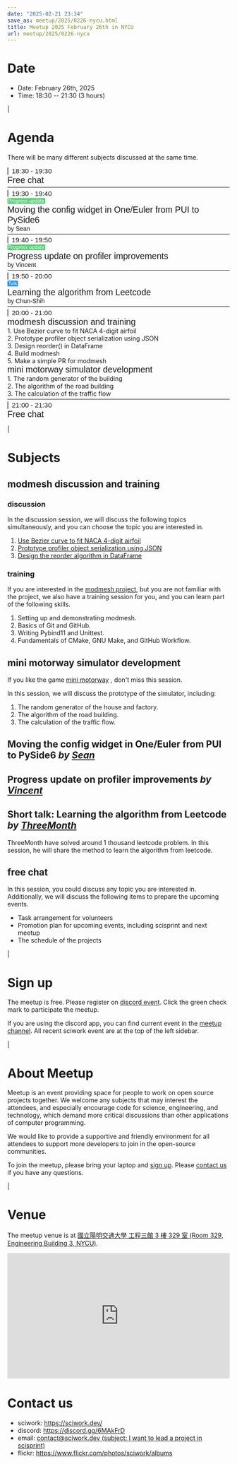 ```yaml
---
date: "2025-02-21 23:34"
save_as: meetup/2025/0226-nycu.html
title: Meetup 2025 February 26th in NYCU
url: meetup/2025/0226-nycu
---
```


# Date

- Date: February 26th, 2025
- Time: 18:30 \-- 21:30 (3 hours)

| 

# Agenda

There will be many different subjects discussed at the same time.

<style>
  .evt-time {
    font-family: 'Yanone Kaffeesatz', arial, serif;
    font-size: 1.1em;
  }
  @media (max-width: 1024px) {
    .evt-time {
      border-left: 2px solid #616161;
      padding-left: 8px;
      border-radius: 2px 0 0 2px;
    }
  }
  .evt-title {
    font-family: 'Yanone Kaffeesatz', arial, serif;
    font-size: 1.4em;
    margin-top: 0em;
    margin-bottom: 0em;
  }
  .evt-speaker{
    font-family: 'Yanone Kaffeesatz', arial, serif;
    font-size: 1em;
  }
  .label {
    border-radius: 2px;
    font-size: 0.75em;
    color: #ffffff;
    line-height: 16px;
    padding: 0 2px;
    margin-right: 6px;
  }
  .tag1 { background: #5acc78; }
  .tag2 { background: #2196f3; }
  .tag1:before { content: "Progress update"; }
  .tag2:before { content: "Talk"; }
  hr{ margin-top: 0.3em; margin-bottom:0.3em; color:#c9c9c9;}
</style>
<div class="grid grid-cols-5 p-1">
 <div class="col-span-5 lg:col-span-1 evt-time">18:30 - 19:30</div>
 <div class="col-span-5 lg:col-span-4 evt-title">Free chat</div>
</div>
<hr/>
<div class="grid grid-cols-5 p-1">
 <div class="col-span-5 lg:col-span-1"><span class="evt-time">19:30 - 19:40</span></div>
 <div class="col-span-5 lg:col-span-4">
   <span class="label tag1"></span>
   <div class="evt-title">Moving the config widget in One/Euler from PUI to PySide6</div>
   <div class="evt-speaker">by Sean</div>
 </div>
</div>
<hr/>
<div class="grid grid-cols-5 p-1">
 <div class="col-span-5 lg:col-span-1">
   <span class="evt-time">19:40 - 19:50</span>
 </div>
 <div class="col-span-5 lg:col-span-4">
   <span class="label tag1"></span>
   <div class="evt-title">Progress update on profiler improvements</div>
   <div class="evt-speaker">by Vincent</div>
 </div>
</div>
<hr/>
<div class="grid grid-cols-5 p-1">
 <div class="col-span-5 lg:col-span-1">
   <span class="evt-time">19:50 - 20:00</span>
 </div>
 <div class="col-span-5 lg:col-span-4">
   <span class="label tag2"></span>
   <div class="evt-title">Learning the algorithm from Leetcode</div>
   <div class="evt-speaker">by Chun-Shih</div>
 </div>
</div>
<hr/>
<div class="grid grid-cols-5 p-1">
 <div class="col-span-5 lg:col-span-1"><span class="evt-time">20:00 - 21:00</span></div>
 <div class="col-span-5 lg:col-span-2">
    <div class="evt-title">modmesh discussion and training</div>
    <div>1. Use Bezier curve to fit NACA 4-digit airfoil</div>
    <div>2. Prototype profiler object serialization using JSON</div>
    <div>3. Design reorder() in DataFrame</div>
    <div>4. Build modmesh</div>
    <div>5. Make a simple PR for modmesh</div>
 </div>
 <div class="col-span-5 lg:col-span-2">
    <div class="evt-title">mini motorway simulator development</div>
    <div>1. The random generator of the building</div>
    <div>2. The algorithm of the road building</div>
    <div>3. The calculation of the traffic flow</div>
 </div>
</div>
<hr/>
<div class="grid grid-cols-5 p-1">
 <div class="col-span-5 lg:col-span-1 evt-time">21:00 - 21:30</div>
 <div class="col-span-5 lg:col-span-4 evt-title">Free chat</div>
</div>

| 

# Subjects

## modmesh discussion and training

### discussion

In the discussion session, we will discuss the following topics
simultaneously, and you can choose the topic you are interested in.

1.  [Use Bezier curve to fit NACA 4-digit
    airfoil](https://github.com/solvcon/modmesh/issues/320)
2.  [Prototype profiler object serialization using
    JSON](https://github.com/solvcon/modmesh/issues/343)
3.  [Design the reorder algorithm in
    DataFrame](https://github.com/solvcon/modmesh/issues/435)

### training

If you are interested in the [modmesh
project](https://github.com/solvcon/modmesh), but you are not familiar
with the project, we also have a training session for you, and you can
learn part of the following skills.

1.  Setting up and demonstrating modmesh.
2.  Basics of Git and GitHub.
3.  Writing Pybind11 and Unittest.
4.  Fundamentals of CMake, GNU Make, and GitHub Workflow.

## mini motorway simulator development

If you like the game [mini
motorway](https://store.steampowered.com/app/1127500/Mini_Motorways/) ,
don\'t miss this session.

In this session, we will discuss the prototype of the simulator,
including:

1.  The random generator of the house and factory.
2.  The algorithm of the road building.
3.  The calculation of the traffic flow.

## Moving the config widget in One/Euler from PUI to PySide6 *by* [*Sean*](https://github.com/Sean20405)

## Progress update on profiler improvements *by* [*Vincent*](https://github.com/Vincent-Lien)

## Short talk: Learning the algorithm from Leetcode *by* [*ThreeMonth*](https://github.com/ThreeMonth03)

ThreeMonth have solved around 1 thousand leetcode problem. In this
session, he will share the method to learn the algorithm from leetcode.

## free chat

In this session, you could discuss any topic you are interested in.
Additionally, we will discuss the following items to prepare the
upcoming events.

- Task arrangement for volunteers
- Promotion plan for upcoming events, including scisprint and next
  meetup
- The schedule of the projects

| 

# Sign up

The meetup is free. Please register on [discord
event](https://discord.com/channels/730297880140578906/1007075707400237067/1342447682593095744).
Click the green check mark to participate the meetup.

If you are using the discord app, you can find current event in the
[meetup
channel](https://discordapp.com/channels/730297880140578906/1007075707400237067).
All recent sciwork event are at the top of the left sidebar.

| 

# About Meetup

Meetup is an event providing space for people to work on open source
projects together. We welcome any subjects that may interest the
attendees, and especially encourage code for science, engineering, and
technology, which demand more critical discussions than other
applications of computer programming.

We would like to provide a supportive and friendly environment for all
attendees to support more developers to join in the open-source
communities.

To join the meetup, please bring your laptop and [sign up](#sign-up).
Please [contact us](#contact-us) if you have any questions.

| 

# Venue

The meetup venue is at [國立陽明交通大學 工程三館 3 樓 329 室 (Room 329,
Engineering Building 3, NYCU)](https://goo.gl/maps/TgDYwohB3CBmQgww9).

<div style="overflow:hidden; padding-bottom:56.25%; position:relative; height:0;">
  <iframe src="https://www.google.com/maps/embed?pb=!1m18!1m12!1m3!1d905.5596639949631!2d120.99673777209487!3d24.787280157478236!2m3!1f0!2f0!3f0!3m2!1i1024!2i768!4f13.1!3m3!1m2!1s0x3468360f96adabd7%3A0xedfd1ba0fa6c6bf7!2z5ZyL56uL6Zm95piO5Lqk6YCa5aSn5a24IOW3peeoi-S4iemkqA!5e0!3m2!1szh-TW!2stw!4v1678519228058!5m2!1szh-TW!2stw"
    style="left:0; top:0; height:100%; width:100%; position:absolute; border:0;" allowfullscreen="" loading="lazy" referrerpolicy="no-referrer-when-downgrade">
  </iframe>
</div>

# Contact us

- sciwork: <https://sciwork.dev/>
- discord: <https://discord.gg/6MAkFrD>
- email: [contact@sciwork.dev (subject: I want to lead a project in
  scisprint)](mailto:contact@sciwork.dev?subject=[sciwork]%20I%20want%20to%20lead%20a%20project%20in%20scisprint)
- flickr: <https://www.flickr.com/photos/sciwork/albums>
